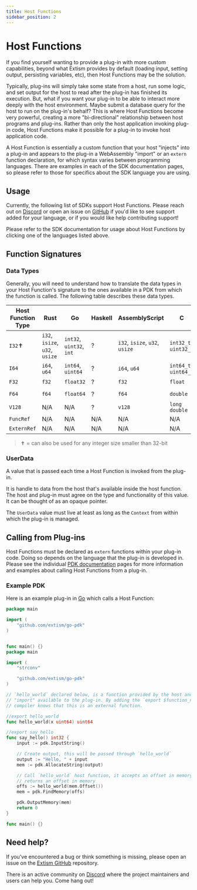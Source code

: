 ```yaml
---
title: Host Functions
sidebar_position: 2
---
```



# Host Functions

If you find yourself wanting to provide a plug-in with more custom capabilities, beyond what Extism 
provides by default (loading input, setting output, persisting variables, etc), then Host Functions 
may be the solution. 

Typically, plug-ins will simply take some state from a host, run some logic, and set output for the
host to read after the plug-in has finished its execution. But, what if you want your plug-in to be
able to interact more deeply with the host environment. Maybe submit a database query for the host 
to run on the plug-in's behalf? This is where Host Functions become very powerful, creating a more
"bi-directional" relationship between host programs and plug-ins. Rather than only the host application
invoking plug-in code, Host Functions make it possible for a plug-in to invoke host application code.

A Host Function is essentially a custom function that your host "injects" into a plug-in and appears
to the plug-in a WebAssembly "import" or an `extern` function declaration, for which syntax varies
between programming languages. There are examples in each of the SDK documentation pages, so please
refer to those for specifics about the SDK language you are using.

## Usage

Currently, the following list of SDKs support Host Functions. Please reach out on [Discord](https://discord.gg/cx3usBCWnc) 
or open an issue on [GitHub](https://github.com/extism/extism/issues) if you'd like to see support
added for your language, or if you would like help contributing support!

<div className="sdk-quickstart">
    <SDKLogoLinks only={["C", "C++", "Go", "Node", "Python", "Rust", "OCaml"]}/>
</div>


Please refer to the SDK documentation for usage about Host Functions by clicking one of the languages
listed above.

## Function Signatures

### Data Types

Generally, you will need to understand how to translate the data types in your Host Function's
signature to the ones available in a PDK from which the function is called. The following table 
describes these data types. 

| Host Function Type | Rust | Go | Haskell | AssemblyScript | C | Zig | JavaScript |
| ------------------ | ---- | -- | ------- | -------------- | - | --- | ---------- |
| `I32`✝ | `i32`, `isize`, `u32`, `usize` | `int32`, `uint32`, `int` | ? | `i32`, `isize`, `u32`, `usize` | `int32_t`, `uint32_t` | `i32`, `isize`, `u32`, `usize` | ⌛|
| `I64` | `i64`, `u64` | `int64`, `uint64` | ? | `i64`, `u64` | `int64_t`, `uint64_t` | `i64`, `u64` | ⌛|
| `F32` | `f32` | `float32` | ? | `f32` | `float` | `f32` | ⌛|
| `F64` | `f64` | `float64` | ? | `f64` | `double` | `f64` | ⌛|
| `V128` | N/A | N/A | ? | `v128` | `long double` | ⌛| | ⌛|
| `FuncRef` | N/A | N/A | N/A | N/A | N/A | N/A | N/A |
| `ExternRef` | N/A | N/A | N/A | N/A | N/A | N/A | N/A |

> ✝ = can also be used for any integer size smaller than 32-bit

### UserData 

A value that is passed each time a Host Function is invoked from the plug-in.

It is handle to data from the host that's available inside the host function. The host and plug-in 
must agree on the type and functionality of this value. It can be thought of as an opaque pointer.

The `UserData` value must live at least as long as the `Context` from within which the plug-in is 
managed.

## Calling from Plug-ins

Host Functions must be declared as `extern` functions within your plug-in code. Doing so depends on
the language that the plug-in is developed in. Please see the individual [PDK documentation](/docs/category/write-a-plug-in) pages
for more information and examples about calling Host Functions from a plug-in.

### Example PDK

Here is an example plug-in in [Go](/docs/write-a-plugin/go-pdk) which calls a Host Function:

```go title=plugin.go
package main

import (
    "github.com/extism/go-pdk"
)


func main() {}
package main

import (
	"strconv"

	"github.com/extism/go-pdk"
)

// `hello_world` declared below, is a function provided by the host and is linked as a WebAssembly
// "import" available to the plug-in. By adding the `export $function_name` annotation, the TinyGo
// compiler knows that this is an external function.

//export hello_world
func hello_world(x uint64) uint64

//export say_hello
func say_hello() int32 {
	input := pdk.InputString()

	// Create output, this will be passed through `hello_world`
	output := "Hello, " + input
	mem := pdk.AllocateString(output)

	// Call `hello_world` host function, it accepts an offset in memory and
	// returns an offset in memory
	offs := hello_world(mem.Offset())
	mem = pdk.FindMemory(offs)

	pdk.OutputMemory(mem)
	return 0
}

func main() {}
```


## Need help?

If you've encountered a bug or think something is missing, please open an issue on the [Extism GitHub](https://github.com/extism/extism) repository.

There is an active community on [Discord](https://discord.gg/cx3usBCWnc) where the project maintainers and users can help you. Come hang out!

